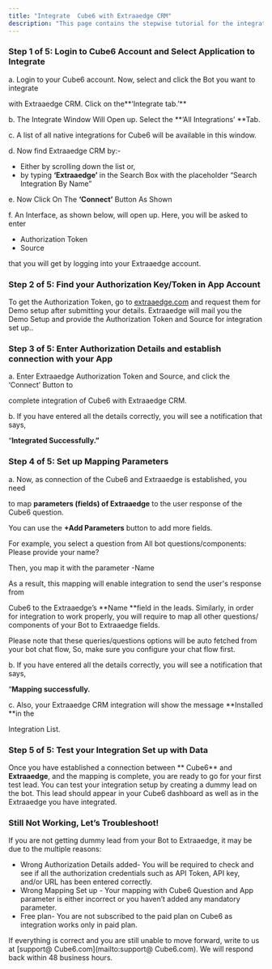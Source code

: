 ```yaml
---
title: "Integrate  Cube6 with Extraaedge CRM"
description: "This page contains the stepwise tutorial for the integration with  Cube6"
---
```


### **Step 1 of 5: Login to  Cube6 Account and Select Application to Integrate**

a. Login to your  Cube6 account. Now, select and click the Bot you want to integrate

with Extraaedge CRM. Click on the**‘Integrate tab.’** 

b. The Integrate Window Will Open up. Select the **‘All Integrations’ **Tab.

c. A list of all native integrations for  Cube6 will be available in this window.

d. Now find Extraaedge CRM by:-

- Either by scrolling down the list or,
- by typing **‘Extraaedge’** in the Search Box with the placeholder “Search Integration By Name”

e. Now Click On The **‘Connect’** Button As Shown

f. An Interface, as shown below, will open up. Here, you will be asked to enter

- Authorization Token
- Source

that you will get by logging into your Extraaedge account.

### **Step 2 of 5: Find your Authorization Key/Token in App Account**

To get the Authorization Token, go to [extraaedge.com](http://extraaedge.com) and request them for Demo setup after submitting your details. Extraaedge will mail you the Demo Setup and provide the Authorization Token and Source for integration set up..

### **Step 3 of 5: Enter Authorization Details and establish connection with your App**

a. Enter Extraaedge Authorization Token and Source, and click the ‘Connect’ Button to

complete integration of  Cube6 with Extraaedge CRM.

b. If you have entered all the details correctly, you will see a notification that says,

“**Integrated Successfully.”**

### **Step 4 of 5: Set up Mapping Parameters**

a. Now, as connection of the  Cube6 and Extraaedge is established, you need

to map **parameters (fields) of Extraaedge** to the user response of the  Cube6 question.

You can use the **\+Add Parameters** button to add more fields.

For example, you select a question from All bot questions/components: Please provide your name?

Then, you map it with the parameter -Name

As a result, this mapping will enable integration to send the user's response from

 Cube6 to the Extraaedge’s **Name **field in the leads. Similarly, in order for integration to work properly, you will require to map all other questions/ components of your Bot to Extraaedge fields.

Please note that these queries/questions options will be auto fetched from your bot chat flow, So, make sure you configure your chat flow first.

b. If you have entered all the details correctly, you will see a notification that says,

“**Mapping successfully.**

c. Also, your Extraaedge CRM integration will show the message **Installed **in the

Integration List.

### **Step 5 of 5: Test your Integration Set up with Data**

Once you have established a connection between ** Cube6** and **Extraaedge**, and the mapping is complete, you are ready to go for your first test lead. You can test your integration setup by creating a dummy lead on the bot. This lead should appear in your  Cube6 dashboard as well as in the Extraaedge you have integrated.

### **Still Not Working, Let’s Troubleshoot\!**

If you are not getting dummy lead from your Bot to Extraaedge, it may be due to the multiple reasons:

- Wrong Authorization Details added- You will be required to check and see if all the authorization credentials such as API Token, API key, and/or URL has been entered correctly.
- Wrong Mapping Set up - Your mapping with  Cube6 Question and App parameter is either incorrect or you haven’t added any mandatory parameter.
- Free plan- You are not subscribed to the paid plan on  Cube6 as integration works only in paid plan.

If everything is correct and you are still unable to move forward, write to us at [support@ Cube6.com](mailto:support@ Cube6.com). We will respond back within 48 business hours.